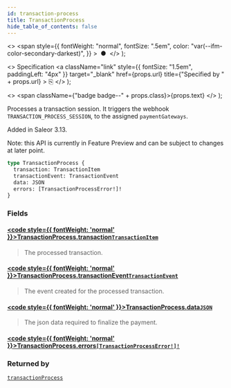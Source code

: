 ```yaml
---
id: transaction-process
title: TransactionProcess
hide_table_of_contents: false
---
```


  <>
    <span
      style={{
        fontWeight: "normal",
        fontSize: ".5em",
        color: "var(--ifm-color-secondary-darkest)",
      }}
    >
      &nbsp;●&nbsp;
    </span>
  </>
);

  <>
    Specification
    <a
      className="link"
      style={{ fontSize: "1.5em", paddingLeft: "4px" }}
      target="\_blank"
      href={props.url}
      title={"Specified by " + props.url}
    >
      ⎘
    </a>
  </>
);

  <>
    <span className={"badge badge--" + props.class}>{props.text}</span>
  </>
);

Processes a transaction session. It triggers the webhook `TRANSACTION_PROCESS_SESSION`, to the assigned `paymentGateways`.

Added in Saleor 3.13.

Note: this API is currently in Feature Preview and can be subject to changes at later point.

```graphql
type TransactionProcess {
  transaction: TransactionItem
  transactionEvent: TransactionEvent
  data: JSON
  errors: [TransactionProcessError!]!
}
```

### Fields

#### [<code style={{ fontWeight: 'normal' }}>TransactionProcess.<b>transaction</b></code>](#)<Bullet />[`TransactionItem`](../../../storefront/payments/objects/transaction-item) <Badge class="secondary" text="object"/>

> The processed transaction.

#### [<code style={{ fontWeight: 'normal' }}>TransactionProcess.<b>transactionEvent</b></code>](#)<Bullet />[`TransactionEvent`](../../../storefront/payments/objects/transaction-event) <Badge class="secondary" text="object"/>

> The event created for the processed transaction.

#### [<code style={{ fontWeight: 'normal' }}>TransactionProcess.<b>data</b></code>](#)<Bullet />[`JSON`](../../../storefront/miscellaneous/scalars/json) <Badge class="secondary" text="scalar"/>

> The json data required to finalize the payment.

#### [<code style={{ fontWeight: 'normal' }}>TransactionProcess.<b>errors</b></code>](#)<Bullet />[`[TransactionProcessError!]!`](../../../storefront/miscellaneous/objects/transaction-process-error) <Badge class="secondary" text="non-null"/> <Badge class="secondary" text="object"/>

>

### Returned by

[`transactionProcess`](../../../storefront/payments/mutations/transaction-process) <Badge class="secondary" text="mutation"/>
